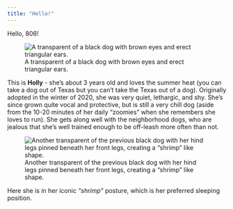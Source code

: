 ---
title: "Hello!"
---

Hello, 806!

![A transparent of a black dog with brown eyes and erect triangular ears.](C:/Users/ereil/OneDrive/Documents/806_1/images//holly.png)


This is **Holly** - she's about 3 years old and loves the summer heat (you can take a dog out of Texas but you can't take the Texas out of a dog). Originally adopted in the winter of 2020, she was very quiet, lethargic, and shy. She's since grown quite vocal and protective, but is still a very chill dog (aside from the 10-20 minutes of her daily "zoomies" when she remembers she loves to run). She gets along well with the neighborhood dogs, who are jealous that she's well trained enough to be off-leash more often than not. 

![Another transparent of the previous black dog with her hind legs pinned beneath her front legs, creating a "shrimp" like shape.](C:/Users/ereil/OneDrive/Documents/806_1/images/shrimp.png)


Here she is in her iconic _"shrimp"_ posture, which is her preferred sleeping position. 
